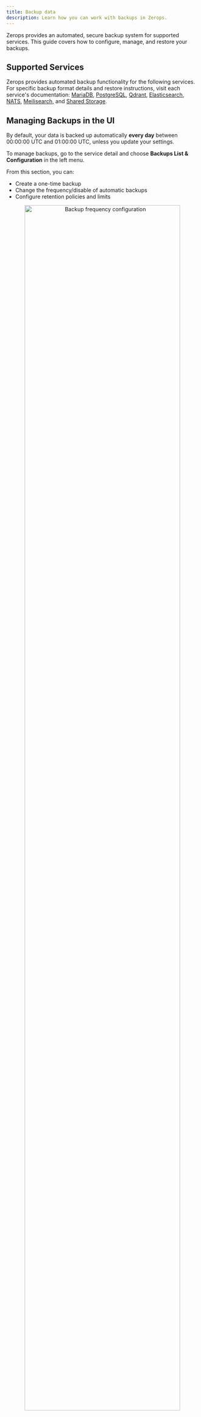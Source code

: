 ```yaml
---
title: Backup data
description: Learn how you can work with backups in Zerops.
---
```


Zerops provides an automated, secure backup system for supported services. This guide covers how to configure, manage, and restore your backups.

## Supported Services

Zerops provides automated backup functionality for the following services. For specific backup format details and restore instructions, visit each service's documentation: [MariaDB](/mariadb/how-to/backup), [PostgreSQL](/postgresql/how-to/backup), [Qdrant](/qdrant/overview), [Elasticsearch](/elasticsearch/overview), [NATS](/nats/overview), [Meilisearch](/meilisearch/overview), and [Shared Storage](/shared-storage/how-to/backup).

## Managing Backups in the UI

By default, your data is backed up automatically **every day** between 00:00:00 UTC and 01:00:00 UTC, unless you update your settings.

To manage backups, go to the service detail and choose **Backups List & Configuration** in the left menu.

From this section, you can:
- Create a one-time backup
- Change the frequency/disable of automatic backups
- Configure retention policies and limits

<p align="center">
  <img
    src="/img/screenshots/backup_frequency.png"
    alt="Backup frequency configuration"
    width="90%"
    height="auto"
  />
</p>

### Backup Frequency Options

Available schedules:
- **No backups**: Disable automatic backups (not recommended)
- **Once a day**: Daily backups at a specified time
- **Once a week**: Weekly backups on a specific day and time
- **Once a month**: Monthly backups on a specific day and time
- **Custom CRON**: Define a custom schedule using CRON syntax

For the Custom CRON option, you can use the following syntax:

<table className="w-full">
  <thead>
    <tr>
      <th className="whitespace-nowrap w-fit">Field name</th>
      <th className="w-full">Allowed values</th>
    </tr>
  </thead>
  <tbody>
    <tr className="text-left">
      <td className="w-fit">Minute</td>
      <td className="w-fit">0-59</td>
    </tr>
    <tr className="text-left">
      <td className="w-fit">Hour</td>
      <td className="w-fit">0-23</td>
    </tr>
    <tr className="text-left">
      <td className="w-fit">Day</td>
      <td className="w-fit">1-31</td>
    </tr>
    <tr className="text-left">
      <td className="w-fit">Month</td>
      <td className="w-fit">1-12</td>
    </tr>
    <tr className="text-left">
      <td className="w-fit">Week Day</td>
      <td className="w-fit">0–7; both 0 and 7 represent Sunday</td>
    </tr>
  </tbody>
</table>

Examples:
- `0 2 * * *` - Every day at 2:00 AM
- `0 4 * * 0` - Every Sunday at 4:00 AM
- `0 0 1 * *` - First day of every month at midnight
- `0 */6 * * *` - Every 6 hours

### Backup Tagging

Zerops uses tags to categorize and manage backups:

**Time-Based Tags** (assigned automatically):
- `daily`: Every automatic backup
- `weekly`: First backup of each week (Monday UTC)
- `monthly`: First backup of each month (1st UTC)

**User Tags** (custom labels you create):
- Used for organization and identification (e.g., `v2.1-release`, `before-migration`, `monthly-snapshot`)
- Add when creating manual backups - up to 24 characters (letters, numbers, `:-_`)

**Protected Tags** (configured in retention policy):
- Backups with these tag names are exempt from automatic deletion, regardless of storage limits
- Define in the backup retention configuration section of the UI and add when creating manual backups

:::important
Manual backups don't get automatic time-based tags. Always add a protected tag to preserve critical manual backups.
:::

### View and Manage Backup Files

In this section, you can:
- Create manual backups
- View all backups with their timestamps and sizes
- Download backups
- Delete backups

<p align="center">
  <img
    src="/img/screenshots/list_of_backups.png"
    alt="List of backups"
    width="90%"
    height="auto"
  />
</p>

:::note
When creating manual backups via the UI, you'll see immediate feedback. If the backup takes longer than 10 seconds, the process continues in the background. You can verify completion by refreshing the backup list or checking service logs.
:::

## Storage and Limits

### Project Storage Quotas

Each Zerops project has a **technical maximum backup storage limit of 1 TiB**:
- Only full backups are stored
- If a backup would exceed the storage limit, it will not be stored
- This quota is shared across all service backups within the project

### Billing
- **Lightweight Project Core**: 5 GB backup storage and 100 GB egress included
- **Serious Project Core**: 25 GB backup storage and 3 TB egress included

When you exceed your plan's free limits, **additional charges apply** according to our [pricing](/company/pricing#overage-costs).

### Retention Policy and Configuration

Zerops manages which backups are kept using a retention policy that you can customize through the UI:

**Default Time-Based Retention** (minimums):
- At least 7 daily backups
- At least 4 weekly backups
- At least 3 monthly backups

**Default Resource Limits** (maximums):
- Max 50 total backups per service
- Storage limited to your project's 1 TiB technical maximum (with billing for usage beyond free tier)

**Customization Options:**
You can modify these defaults in the backup retention configuration interface:
- **Set Protected Tags**: Define tag names that prevent automatic deletion of backups
- **Configure Maximum Limits**: Adjust total number of backups and storage size limits per service
- **Customize Minimum Retention**: Change how many daily, weekly, and monthly backups to keep
- **Set Type-Specific Limits**: Control maximum backups for each type (0 means unlimited, subject to total limits)

:::important
Backups with [protected tags](#backup-tagging) and the minimum required time-based backups will always be kept, even if they exceed the limits above. This ensures your critical recovery points are preserved.
:::

If you need more storage space, contact our support team.

### When Deleting Services or Projects

Deleted services/projects have their backups kept for a 7-day grace period before final removal.

## Command Line Interface

You can also manage backups using the Zerops CLI (zCLI):

```bash
# Create a backup
zcli backup create myServiceName

# Create a backup with tags (including protection)
zcli backup create myServiceName --tags pre-deploy,protected
```

Check `zcli backup --help` for current commands.

:::note
zCLI currently focuses on creation; listing/deletion/tag management is primarily via UI.
:::

## Restoring Backups

Restoration involves downloading backups and using service-specific methods. Zerops facilitates the backup creation and download; the restore action uses service-specific tools and APIs.

1. **Download**: Find the backup in the UI (by date/tag) and download it
2. **Prepare**: Set up your target environment (clean existing data or use a new instance)
3. **Restore**: Use service-specific tools via Zerops VPN, run the restore during deployment, or use the service API if available. For service-specific restore instructions, see each service's documentation linked in the [Supported Services](#supported-services) section above.

:::info Continuous Improvement
We're working on enhancing the restore experience, potentially including more automated options in the future.
:::

For assistance with restoration, contact Zerops support.

## High Availability (HA)

For multi-node HA services:
- **Automatic Backups**: Run on a randomly selected healthy node
- **Manual Backups**: Typically run on the primary/designated node (check logs)
- **Cluster State**: Other nodes stay operational

## Security

Backups are protected with end-to-end encryption:

- **Unique Encryption**: Each project gets its own encryption key (X25519)
- **Secure Process**: Data is encrypted immediately as backups are created
- **Zero-Trust**: Even Zerops staff cannot access your raw backup data
- **Isolated Storage**: Backups are stored separately from your regular data
- **Secure Download**: Backups are only decrypted when you download them

:::important
When a project is deleted, the encryption key is permanently destroyed after 7 days, making the backup data unrecoverable.
:::

## Best Practices

1. **Create backups before major changes**:
   - Always create a manual backup with a protected tag before database migrations, deployments, or large data operations
   - Use descriptive tags like `pre-migration` or `pre-release-v2`

2. **Manage storage efficiently**:
   - Regularly check usage in the Project Overview & Service Backup tabs to monitor free tier usage and stay within the 1 TiB technical limit
   - Remove unnecessary backups, especially those with [protected tags](#backup-tagging)
   - Adjust [retention policies](#retention-policy-and-configuration) based on your recovery needs
   - Regularly review and clean up old backups to optimize storage usage and minimize overage costs

3. **Test your restore process** periodically in a non-production environment to ensure you can recover when needed

## Troubleshooting

### Storage Quota Issues
**Cause**: High backup frequency, long retention periods, or many protected tags can lead to exceeding free tier limits or approaching technical maximums.

**Solutions**:
1. **Review & Prune**: Delete unnecessary manual backups or remove protected status from older backups
2. **Adjust Retention Policy**: Reduce minimum retention counts if your recovery requirements allow
3. **Optimize Schedule**: Reduce backup frequency if daily backups aren't essential
4. **Monitor Costs**: Check usage against your free tier (5GB/25GB) to avoid unexpected overage charges
5. **Contact Support**: If you need assistance managing storage

### Backup Failures
**Cause**: Service health issues, resource exhaustion, or platform problems.

**Solutions**:
1. **Check Service Logs**: Look for error messages around the scheduled backup time
2. **Verify Service Health**: Ensure the service is running properly with adequate resources
3. **Check Platform Status**: Visit status.zerops.io for any ongoing incidents
4. **Contact Support**: If issues persist, reach out with service name, failure time, and relevant logs